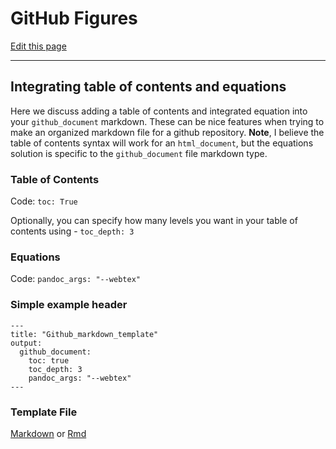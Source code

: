 # GitHub Figures

[Edit this page](https://github.com/DrK-Lo/lotterhoslabprotocols/edit/main/code_githhubMarkdown.qmd)

------------------------------------------------------------------------

## Integrating table of contents and equations

Here we discuss adding a table of contents and integrated equation into your `github_document` markdown. These can be nice features when trying to make an organized markdown file for a github repository. **Note**, I believe the table of contents syntax will work for an `html_document`, but the equations solution is specific to the `github_document` file markdown type.

### **Table of Contents** {.unnumbered}

Code: `toc: True`

Optionally, you can specify how many levels you want in your table of contents using - `toc_depth: 3`

### **Equations** {.unnumbered}

Code: `pandoc_args: "--webtex"`

### **Simple example header** {.unnumbered}

    ---
    title: "Github_markdown_template"
    output: 
      github_document:
        toc: true
        toc_depth: 3
        pandoc_args: "--webtex"
    ---

### **Template File** {.unnumbered}

[Markdown](https://github.com/DrK-Lo/lotterhoslabprotocols/blob/gh-pages/_data/github_markdown_template.md) or [Rmd](https://github.com/DrK-Lo/lotterhoslabprotocols/blob/gh-pages/_data/github_markdown_template.Rmd)
